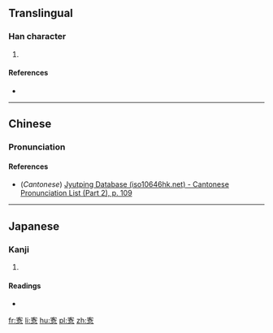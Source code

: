 ==Translingual==

===Han character===
{{Han char|rn=61|rad=心|as=09|sn=12|four=|canj=JHRP|ids=⿱客心}}

# {{defn|Han|sort=心09}}

====References====
* {{Han ref|kx=0395.100|dkj=10944|dj=0731.200|hdz=42325.050|uh=6119|ud=24857}}

----

==Chinese==
{{zh-forms}}

===Pronunciation===
{{zh-pron
|m=kè
|c=kok3
|mc=y
|oc=y
|ma=
|cat=
}}

====References====
* (''Cantonese'') [http://www.iso10646hk.net/jp/document/download.jsp Jyutping Database (iso10646hk.net) - Cantonese Pronunciation List (Part 2), p. 109]

----

==Japanese==

===Kanji===
{{ja-kanji|grade=|rs=心09}}

# {{defn|lang=ja|sort=心09}}

====Readings====
* {{ja-readings|on=[[かく]] (kaku)|kun=[[つつしむ]] (tsutsushimu)}}

[[fr:愙]]
[[li:愙]]
[[hu:愙]]
[[pl:愙]]
[[zh:愙]]